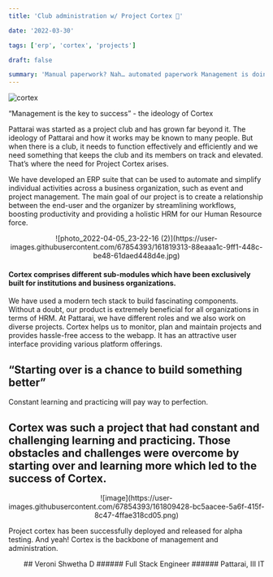 ```yaml
---
title: 'Club administration w/ Project Cortex 📐'

date: '2022-03-30'

tags: ['erp', 'cortex', 'projects']

draft: false

summary: 'Manual paperwork? Nah… automated paperwork Management is doing things right, leadership is doing the right things. Management tools at Pattarai'
---
```


![cortex](https://media0.giphy.com/media/Di282MboN3qMdJjScp/giphy.gif)

“Management is the key to success” - the ideology of Cortex

Pattarai was started as a project club and has grown far beyond it. The ideology of Pattarai and how it works may be known to many people. But when there is a club, it needs to function effectively and efficiently and we need something that keeps the club and its members on track and elevated. That’s where the need for Project Cortex arises.

We have developed an ERP suite that can be used to automate and simplify individual activities across a business organization, such as event and project management. The main goal of our project is to create a relationship between the end-user and the organizer by streamlining workflows, boosting productivity and providing a holistic HRM for our Human Resource force.

<div align="center">
![photo_2022-04-05_23-22-16 (2)](https://user-images.githubusercontent.com/67854393/161819313-88eaaa1c-9ff1-448c-be48-61daed448d4e.jpg)
</div>

#### Cortex comprises different sub-modules which have been exclusively built for institutions and business organizations.

We have used a modern tech stack to build fascinating components. Without a doubt, our product is extremely beneficial for all organizations in terms of HRM. At Pattarai, we have different roles and we also work on diverse projects. Cortex helps us to monitor, plan and maintain projects and provides hassle-free access to the webapp. It has an attractive user interface providing various platform offerings.

## “Starting over is a chance to build something better”

Constant learning and practicing will pay way to perfection.

## Cortex was such a project that had constant and challenging learning and practicing. Those obstacles and challenges were overcome by starting over and learning more which led to the success of Cortex.

<div align="center">
![image](https://user-images.githubusercontent.com/67854393/161809428-bc5aacee-5a6f-415f-8c47-4ffae318cd05.png)
</div>
  
Project cortex has been successfully deployed and released for alpha testing. And yeah! Cortex is the backbone of management and administration.

<div align="right">
## Veroni Shwetha D
###### Full Stack Engineer
###### Pattarai, III IT

</div>
